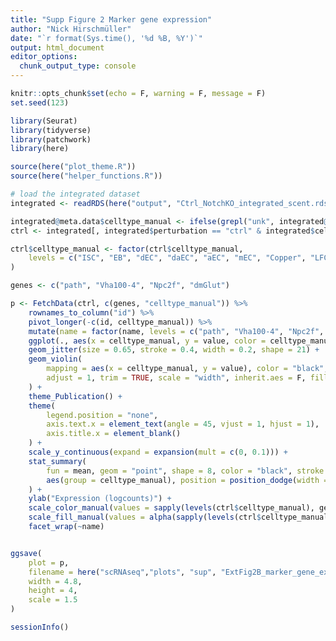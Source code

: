 ```yaml
---
title: "Supp Figure 2 Marker gene expression"
author: "Nick Hirschmüller"
date: "`r format(Sys.time(), '%d %B, %Y')`"
output: html_document
editor_options: 
  chunk_output_type: console
---
```


```r
knitr::opts_chunk$set(echo = F, warning = F, message = F)
set.seed(123)
```




```r
library(Seurat)
library(tidyverse)
library(patchwork)
library(here)

source(here("plot_theme.R"))
source(here("helper_functions.R"))
```



```r
# load the integrated dataset
integrated <- readRDS(here("output", "Ctrl_NotchKO_integrated_scent.rds"))

integrated@meta.data$celltype_manual <- ifelse(grepl("unk", integrated@meta.data$celltype_manual), "unk", integrated$celltype_manual)
ctrl <- integrated[, integrated$perturbation == "ctrl" & integrated$celltype_manual != "unk"]

ctrl$celltype_manual <- factor(ctrl$celltype_manual,
    levels = c("ISC", "EB", "dEC", "daEC", "aEC", "mEC", "Copper", "LFC", "pEC", "EE", "MT")
)
```


```r
genes <- c("path", "Vha100-4", "Npc2f", "dmGlut")

p <- FetchData(ctrl, c(genes, "celltype_manual")) %>%
    rownames_to_column("id") %>%
    pivot_longer(-c(id, celltype_manual)) %>%
    mutate(name = factor(name, levels = c("path", "Vha100-4", "Npc2f", "dmGlut"))) %>%
    ggplot(., aes(x = celltype_manual, y = value, color = celltype_manual, fill = celltype_manual)) +
    geom_jitter(size = 0.65, stroke = 0.4, width = 0.2, shape = 21) +
    geom_violin(
        mapping = aes(x = celltype_manual, y = value), color = "black",
        adjust = 1, trim = TRUE, scale = "width", inherit.aes = F, fill = NA, width = 0.4 # adjust width so the violine does not stick out too much
    ) +
    theme_Publication() +
    theme(
        legend.position = "none",
        axis.text.x = element_text(angle = 45, vjust = 1, hjust = 1),
        axis.title.x = element_blank()
    ) +
    scale_y_continuous(expand = expansion(mult = c(0, 0.1))) +
    stat_summary(
        fun = mean, geom = "point", shape = 8, color = "black", stroke = 0.85, show.legend = F,
        aes(group = celltype_manual), position = position_dodge(width = 0.9)
    ) +
    ylab("Expression (logcounts)") +
    scale_color_manual(values = sapply(levels(ctrl$celltype_manual), get)) +
    scale_fill_manual(values = alpha(sapply(levels(ctrl$celltype_manual), get), 0.3)) +
    facet_wrap(~name)


ggsave(
    plot = p,
    filename = here("scRNAseq","plots", "sup", "ExtFig2B_marker_gene_expression.pdf"),
    width = 4.8,
    height = 4,
    scale = 1.5
)
```


```r
sessionInfo()
```



